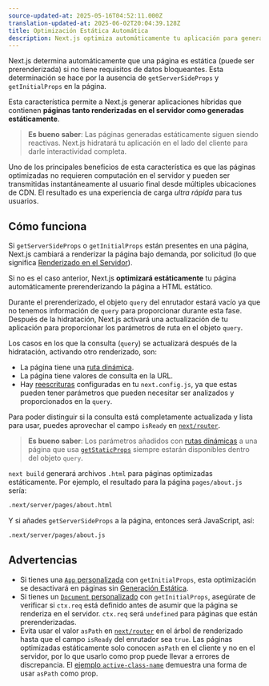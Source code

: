 ```yaml
---
source-updated-at: 2025-05-16T04:52:11.000Z
translation-updated-at: 2025-06-02T20:04:39.128Z
title: Optimización Estática Automática
description: Next.js optimiza automáticamente tu aplicación para generar HTML estático cuando es posible. Aprende cómo funciona aquí.
---
```


Next.js determina automáticamente que una página es estática (puede ser prerenderizada) si no tiene requisitos de datos bloqueantes. Esta determinación se hace por la ausencia de `getServerSideProps` y `getInitialProps` en la página.

Esta característica permite a Next.js generar aplicaciones híbridas que contienen **páginas tanto renderizadas en el servidor como generadas estáticamente**.

> **Es bueno saber**: Las páginas generadas estáticamente siguen siendo reactivas. Next.js hidratará tu aplicación en el lado del cliente para darle interactividad completa.

Uno de los principales beneficios de esta característica es que las páginas optimizadas no requieren computación en el servidor y pueden ser transmitidas instantáneamente al usuario final desde múltiples ubicaciones de CDN. El resultado es una experiencia de carga _ultra rápida_ para tus usuarios.

## Cómo funciona

Si `getServerSideProps` o `getInitialProps` están presentes en una página, Next.js cambiará a renderizar la página bajo demanda, por solicitud (lo que significa [Renderizado en el Servidor](/docs/pages/building-your-application/rendering/server-side-rendering)).

Si no es el caso anterior, Next.js **optimizará estáticamente** tu página automáticamente prerenderizando la página a HTML estático.

Durante el prerenderizado, el objeto `query` del enrutador estará vacío ya que no tenemos información de `query` para proporcionar durante esta fase. Después de la hidratación, Next.js activará una actualización de tu aplicación para proporcionar los parámetros de ruta en el objeto `query`.

Los casos en los que la consulta (`query`) se actualizará después de la hidratación, activando otro renderizado, son:

- La página tiene una [ruta dinámica](/docs/pages/building-your-application/routing/dynamic-routes).
- La página tiene valores de consulta en la URL.
- Hay [reescrituras](/docs/pages/api-reference/config/next-config-js/rewrites) configuradas en tu `next.config.js`, ya que estas pueden tener parámetros que pueden necesitar ser analizados y proporcionados en la `query`.

Para poder distinguir si la consulta está completamente actualizada y lista para usar, puedes aprovechar el campo `isReady` en [`next/router`](/docs/pages/api-reference/functions/use-router#router-object).

> **Es bueno saber**: Los parámetros añadidos con [rutas dinámicas](/docs/pages/building-your-application/routing/dynamic-routes) a una página que usa [`getStaticProps`](/docs/pages/building-your-application/data-fetching/get-static-props) siempre estarán disponibles dentro del objeto `query`.

`next build` generará archivos `.html` para páginas optimizadas estáticamente. Por ejemplo, el resultado para la página `pages/about.js` sería:

```bash filename="Terminal"
.next/server/pages/about.html
```

Y si añades `getServerSideProps` a la página, entonces será JavaScript, así:

```bash filename="Terminal"
.next/server/pages/about.js
```

## Advertencias

- Si tienes una [`App` personalizada](/docs/pages/building-your-application/routing/custom-app) con `getInitialProps`, esta optimización se desactivará en páginas sin [Generación Estática](/docs/pages/building-your-application/data-fetching/get-static-props).
- Si tienes un [`Document` personalizado](/docs/pages/building-your-application/routing/custom-document) con `getInitialProps`, asegúrate de verificar si `ctx.req` está definido antes de asumir que la página se renderiza en el servidor. `ctx.req` será `undefined` para páginas que están prerenderizadas.
- Evita usar el valor `asPath` en [`next/router`](/docs/pages/api-reference/functions/use-router#router-object) en el árbol de renderizado hasta que el campo `isReady` del enrutador sea `true`. Las páginas optimizadas estáticamente solo conocen `asPath` en el cliente y no en el servidor, por lo que usarlo como prop puede llevar a errores de discrepancia. El [ejemplo `active-class-name`](https://github.com/vercel/next.js/tree/canary/examples/active-class-name) demuestra una forma de usar `asPath` como prop.
